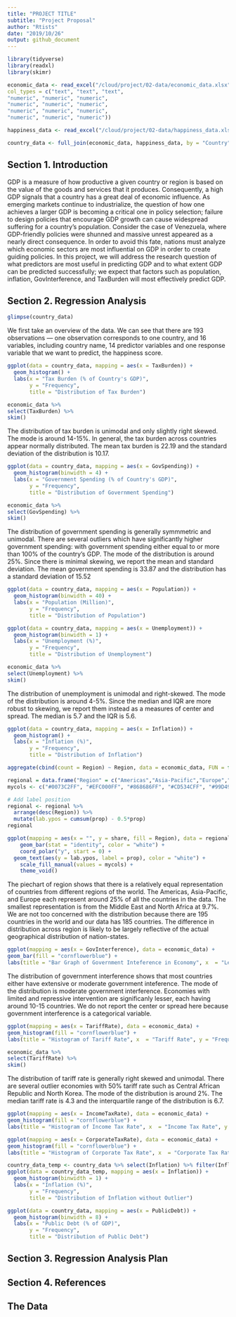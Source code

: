 ```yaml
---
title: "PROJECT TITLE"
subtitle: "Project Proposal"
author: "Rtists"
date: "2019/10/26"
output: github_document
---
```


```r
library(tidyverse)
library(readxl)
library(skimr)
```


```r
economic_data <- read_excel("/cloud/project/02-data/economic_data.xlsx",
col_types = c("text", "text", "text",
"numeric", "numeric", "numeric",
"numeric", "numeric", "numeric",
"numeric", "numeric", "numeric",
"numeric", "numeric", "numeric"))

happiness_data <- read_excel("/cloud/project/02-data/happiness_data.xlsx")

country_data <- full_join(economic_data, happiness_data, by = "Country")
```

## Section 1. Introduction

GDP is a measure of how productive a given country or region is based on the value of the goods and services that it produces. Consequently, a high GDP signals that a country has a great deal of economic influence. As emerging markets continue to industrialize, the question of how one achieves a larger GDP is becoming a critical one in policy selection; failure to design policies that encourage GDP growth can cause widespread suffering for a country's population. Consider the case of Venezuela, where GDP-friendly policies were shunned and massive unrest appeared as a nearly direct consequence. In order to avoid this fate, nations must analyze which economic sectors are most influential on GDP in order to create guiding policies. In this project, we will address the research question of what predictors are most useful in predicting GDP and to what extent GDP can be predicted successfully; we expect that factors such as population, inflation, GovInterference, and TaxBurden will most effectively predict GDP.

## Section 2. Regression Analysis

```r
glimpse(country_data)
```

We first take an overview of the data. We can see that there are 193 observations --- one observation corresponds to one country, and 16 variables, including country name, 14 predictor variables and one response variable that we want to predict, the happiness score.

```r
ggplot(data = country_data, mapping = aes(x = TaxBurden)) +
  geom_histogram() + 
  labs(x = "Tax Burden (% of Country's GDP)",
       y = "Frequency",
       title = "Distribution of Tax Burden")

economic_data %>%
select(TaxBurden) %>%
skim()
```

The distribution of tax burden is unimodal and only slightly right skewed. The mode is around 14-15%. In general, the tax burden across countries appear normally distributed. The mean tax burden is 22.19 and the standard deviation of the distribution is 10.17.

```r
ggplot(data = country_data, mapping = aes(x = GovSpending)) +
  geom_histogram(binwidth = 4) + 
  labs(x = "Government Spending (% of Country's GDP)",
       y = "Frequency",
       title = "Distribution of Government Spending")

economic_data %>%
select(GovSpending) %>%
skim()
```

The distribution of government spending is generally symmmetric and unimodal. There are several outliers which have significantly higher government spending: with government spending either equal to or more than 100% of the country's GDP. The mode of the distribution is around 25%. Since there is minimal skewing, we report the mean and standard deviation. The mean government spending is 33.87 and the distribution has a standard deviation of 15.52 

```r
ggplot(data = country_data, mapping = aes(x = Population)) +
  geom_histogram(binwidth = 40) + 
  labs(x = "Population (Million)",
       y = "Frequency",
       title = "Distribution of Population")
```

```r
ggplot(data = country_data, mapping = aes(x = Unemployment)) +
  geom_histogram(binwidth = 1) + 
  labs(x = "Unemployment (%)",
       y = "Frequency",
       title = "Distribution of Unemployment")

economic_data %>%
select(Unemployment) %>%
skim()
```

The distribution of unemployment is unimodal and right-skewed. The mode of the distribution is around 4-5%. Since the median and IQR are more robust to skewing, we report them instead as a measures of center and spread. The median is 5.7 and the IQR is 5.6.

```r
ggplot(data = country_data, mapping = aes(x = Inflation)) +
  geom_histogram() + 
  labs(x = "Inflation (%)",
       y = "Frequency",
       title = "Distribution of Inflation")
```

```r
aggregate(cbind(count = Region) ~ Region, data = economic_data, FUN = function(x){NROW(x)})

regional = data.frame("Region" = c("Americas","Asia-Pacific","Europe","Middle East and North Africa","Sub-Saharan Africa"), "share" = c(32, 43, 45, 18, 47), "prop"=c(17.4,23.2, 24.3, 9.7, 25.4))
mycols <- c("#0073C2FF", "#EFC000FF", "#868686FF", "#CD534CFF", "#99D492")

# Add label position
regional <- regional %>%
  arrange(desc(Region)) %>%
  mutate(lab.ypos = cumsum(prop) - 0.5*prop)
regional

ggplot(mapping = aes(x = "", y = share, fill = Region), data = regional) +
    geom_bar(stat = "identity", color = "white") +
    coord_polar("y", start = 0) +
  geom_text(aes(y = lab.ypos, label = prop), color = "white") +
    scale_fill_manual(values = mycols) +
    theme_void()
```

The piechart of region shows that there is a relatively equal representation of countries from different regions of the world. The Americas, Asia-Pacific, and Europe each represent around 25% of all the countries in the data. The smallest representation is from the Middle East and North Africa at 9.7%. We are not too concerned with the distribution because there are 195 countries in the world and our data has 185 countries. The difference in distribution across region is likely to be largely reflective of the actual geographical distribution of nation-states.

```r
ggplot(mapping = aes(x = GovInterference), data = economic_data) +
geom_bar(fill = "cornflowerblue") +
labs(title = "Bar Graph of Government Inteference in Economy", x  = "Levels of Government Interference", y = "Frequency")
```

The distribution of government interference shows that most countries either have extensive or moderate government inteference. The mode of the distribution is moderate government interference. Economies with limited and repressive intervention are significanly lesser, each having around 10-15 countries. We do not report the center or spread here because government interference is a categorical variable.

```r
ggplot(mapping = aes(x = TariffRate), data = economic_data) +
geom_histogram(fill = "cornflowerblue") +
labs(title = "Histogram of Tariff Rate", x  = "Tariff Rate", y = "Frequency")

economic_data %>%
select(TariffRate) %>%
skim()
```

The distribution of tariff rate is generally right skewed and unimodal. There are several outlier economies with 50% tariff rate such as Central African Republic and North Korea. The mode of the distribution is around 2%. The median tariff rate is 4.3 and the interquartile range of the distribution is 6.7. 

```r
ggplot(mapping = aes(x = IncomeTaxRate), data = economic_data) +
geom_histogram(fill = "cornflowerblue") +
labs(title = "Histogram of Income Tax Rate", x  = "Income Tax Rate", y = "Frequency")
```

```r
ggplot(mapping = aes(x = CorporateTaxRate), data = economic_data) +
geom_histogram(fill = "cornflowerblue") +
labs(title = "Histogram of Corporate Tax Rate", x  = "Corporate Tax Rate", y = "Frequency")
```

```r
country_data_temp <- country_data %>% select(Inflation) %>% filter(Inflation < 100)
ggplot(data = country_data_temp, mapping = aes(x = Inflation)) +
  geom_histogram(binwidth = 1) + 
  labs(x = "Inflation (%)",
       y = "Frequency",
       title = "Distribution of Inflation without Outlier")
```

```r
ggplot(data = country_data, mapping = aes(x = PublicDebt)) +
  geom_histogram(binwidth = 8) + 
  labs(x = "Public Debt (% of GDP)",
       y = "Frequency",
       title = "Distribution of Public Debt")
```



## Section 3. Regression Analysis Plan

## Section 4. References

## The Data